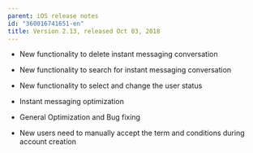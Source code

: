 ```yaml
---
parent: iOS release notes
id: "360016741651-en"
title: Version 2.13, released Oct 03, 2018
---
```

*   New functionality to delete instant messaging conversation  
      
    
*   New functionality to search for instant messaging conversation  
      
    
*   New functionality to select and change the user status  
      
    
*   Instant messaging optimization  
      
    
*   General Optimization and Bug fixing  
      
    
*   New users need to manually accept the term and conditions during account creation


